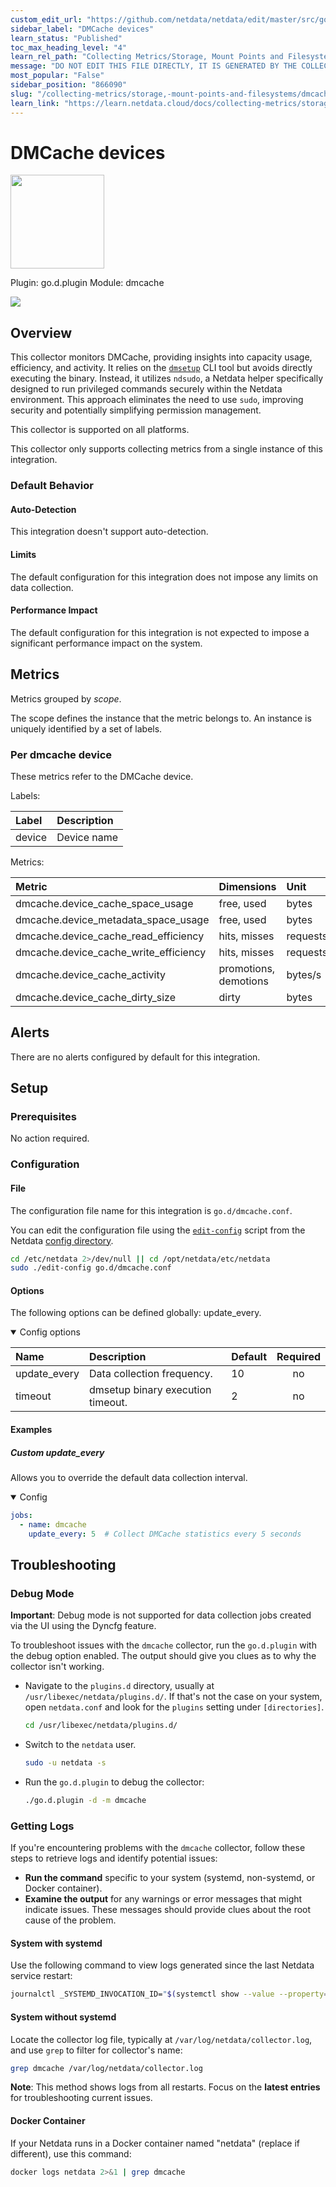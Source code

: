 ```yaml
---
custom_edit_url: "https://github.com/netdata/netdata/edit/master/src/go/plugin/go.d/collector/dmcache/metadata.yaml"
sidebar_label: "DMCache devices"
learn_status: "Published"
toc_max_heading_level: "4"
learn_rel_path: "Collecting Metrics/Storage, Mount Points and Filesystems"
message: "DO NOT EDIT THIS FILE DIRECTLY, IT IS GENERATED BY THE COLLECTOR'S metadata.yaml FILE"
most_popular: "False"
sidebar_position: "866090"
slug: "/collecting-metrics/storage,-mount-points-and-filesystems/dmcache-devices"
learn_link: "https://learn.netdata.cloud/docs/collecting-metrics/storage,-mount-points-and-filesystems/dmcache-devices"
---
```



# DMCache devices


<img src="https://netdata.cloud/img/filesystem.svg" width="150"/>


Plugin: go.d.plugin
Module: dmcache

<img src="https://img.shields.io/badge/maintained%20by-Netdata-%2300ab44" />

## Overview

This collector monitors DMCache, providing insights into capacity usage, efficiency, and activity. It relies on the [`dmsetup`](https://man7.org/linux/man-pages/man8/dmsetup.8.html) CLI tool but avoids directly executing the binary. Instead, it utilizes `ndsudo`, a Netdata helper specifically designed to run privileged commands securely within the Netdata environment. This approach eliminates the need to use `sudo`, improving security and potentially simplifying permission management.




This collector is supported on all platforms.

This collector only supports collecting metrics from a single instance of this integration.


### Default Behavior

#### Auto-Detection

This integration doesn't support auto-detection.

#### Limits

The default configuration for this integration does not impose any limits on data collection.

#### Performance Impact

The default configuration for this integration is not expected to impose a significant performance impact on the system.


## Metrics

Metrics grouped by *scope*.

The scope defines the instance that the metric belongs to. An instance is uniquely identified by a set of labels.



### Per dmcache device

These metrics refer to the DMCache device.

Labels:

| Label      | Description     |
|:-----------|:----------------|
| device | Device name |

Metrics:

| Metric | Dimensions | Unit |
|:------|:----------|:----|
| dmcache.device_cache_space_usage | free, used | bytes |
| dmcache.device_metadata_space_usage | free, used | bytes |
| dmcache.device_cache_read_efficiency | hits, misses | requests/s |
| dmcache.device_cache_write_efficiency | hits, misses | requests/s |
| dmcache.device_cache_activity | promotions, demotions | bytes/s |
| dmcache.device_cache_dirty_size | dirty | bytes |



## Alerts

There are no alerts configured by default for this integration.


## Setup

### Prerequisites

No action required.

### Configuration

#### File

The configuration file name for this integration is `go.d/dmcache.conf`.


You can edit the configuration file using the [`edit-config`](/docs/netdata-agent/configuration#edit-a-configuration-file-using-edit-config) script from the
Netdata [config directory](/docs/netdata-agent/configuration#the-netdata-config-directory).

```bash
cd /etc/netdata 2>/dev/null || cd /opt/netdata/etc/netdata
sudo ./edit-config go.d/dmcache.conf
```
#### Options

The following options can be defined globally: update_every.


<details open>
<summary>Config options</summary>

| Name | Description | Default | Required |
|:----|:-----------|:-------|:--------:|
| update_every | Data collection frequency. | 10 | no |
| timeout | dmsetup binary execution timeout. | 2 | no |

</details>

#### Examples

##### Custom update_every

Allows you to override the default data collection interval.

<details open>
<summary>Config</summary>

```yaml
jobs:
  - name: dmcache
    update_every: 5  # Collect DMCache statistics every 5 seconds

```
</details>



## Troubleshooting

### Debug Mode

**Important**: Debug mode is not supported for data collection jobs created via the UI using the Dyncfg feature.

To troubleshoot issues with the `dmcache` collector, run the `go.d.plugin` with the debug option enabled. The output
should give you clues as to why the collector isn't working.

- Navigate to the `plugins.d` directory, usually at `/usr/libexec/netdata/plugins.d/`. If that's not the case on
  your system, open `netdata.conf` and look for the `plugins` setting under `[directories]`.

  ```bash
  cd /usr/libexec/netdata/plugins.d/
  ```

- Switch to the `netdata` user.

  ```bash
  sudo -u netdata -s
  ```

- Run the `go.d.plugin` to debug the collector:

  ```bash
  ./go.d.plugin -d -m dmcache
  ```

### Getting Logs

If you're encountering problems with the `dmcache` collector, follow these steps to retrieve logs and identify potential issues:

- **Run the command** specific to your system (systemd, non-systemd, or Docker container).
- **Examine the output** for any warnings or error messages that might indicate issues.  These messages should provide clues about the root cause of the problem.

#### System with systemd

Use the following command to view logs generated since the last Netdata service restart:

```bash
journalctl _SYSTEMD_INVOCATION_ID="$(systemctl show --value --property=InvocationID netdata)" --namespace=netdata --grep dmcache
```

#### System without systemd

Locate the collector log file, typically at `/var/log/netdata/collector.log`, and use `grep` to filter for collector's name:

```bash
grep dmcache /var/log/netdata/collector.log
```

**Note**: This method shows logs from all restarts. Focus on the **latest entries** for troubleshooting current issues.

#### Docker Container

If your Netdata runs in a Docker container named "netdata" (replace if different), use this command:

```bash
docker logs netdata 2>&1 | grep dmcache
```



